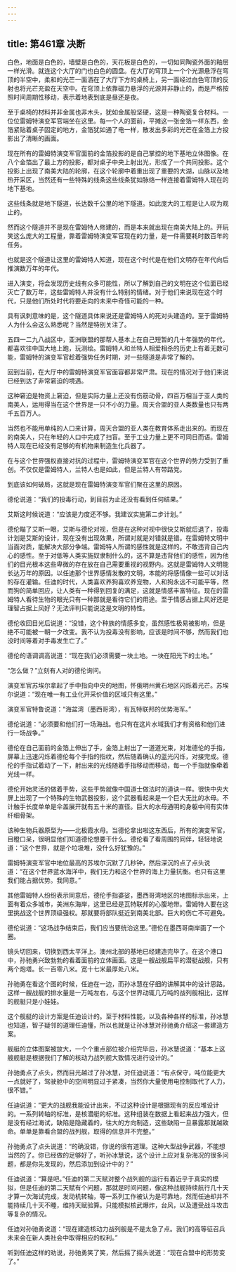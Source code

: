 ```yaml
---
---
---
```

title: 第461章 决断
---



白色，地面是白色的，墙壁是白色的，天花板是白色的，一切如同陶瓷外面的釉层一样光滑。就连这个大厅的门也白色的圆盘。在大厅的穹顶上一个个光源悬浮在穹顶的半空中，柔和的光芒一面洒在了大厅下方的桌椅上，另一面经过白色穹顶的反射也将光芒充盈在天空中。在穹顶上依靠磁力悬浮的光源并非静止的，而是严格按照时间周期性移动，表示着地表到底是昼还是夜。

至于桌椅的材料并非金属也非木头，犹如金属般坚硬，这是一种陶瓷复合材料。一位位雷姆特演变军官端坐在这里。每一个人的面前，平摊这一张金箔一样东西，金箔紧贴着桌子固定的地方，金箔犹如通了电一样，散发出多彩的光芒在金箔上方投影出了清晰的画面。

现在所有的雷姆特演变军官面前的金箔投影的是自己掌控的地下基地立体图像。在八个金箔出了最上方的投影，都对桌子中央上射出光，形成了一个共同投影。这个投影上出现了南美大陆的轮廓，在这个轮廓中着重出现了重要的大湖，山脉以及地热开采区，当然还有一些特殊的线条这些线条犹如脉络一样连接着雷姆特人现在的地下基地。

这些线条就是地下隧道，长达数千公里的地下隧道。如此庞大的工程是让人叹为观止的。

然而这个隧道并不是现在雷姆特人修建的，而是本来就出现在南美大陆上的。开玩笑这么庞大的工程量，靠着雷姆特演变军官现在的力量，是一件需要耗时数百年的任务。

也就是这个隧道让这里的雷姆特人知道，现在这个时代是在他们文明存在年代向后推演数万年的年代。

进入演变，将会发现历史线有众多可能性，所以了解到自己的文明在这个位面已经灭亡了数万年，这些雷姆特人并没有什么特别的情绪。对于他们来说现在这个时代，只是他们所处时代将要走向的未来中奇怪可能的一种。

具有讽刺意味的是，这个隧道具体来说还是雷姆特人的死对头建造的。至于雷姆特人为什么会这么熟悉呢？当然是特别关注了。

五四一二九八战区中，亚洲联盟的那帮人基本上在自己短暂的几十年强势的年代，都喜欢往中国大地上跑，玩测绘。雷姆特人和兰特人相爱相杀的历史上有着无数可能，雷姆特的演变军官趁着强势任务时期，对一些隧道是非常了解的。

回到当前，在大厅中的雷姆特演变军官面容都非常严肃。现在的情况对于他们来说已经到达了非常窘迫的境遇。

这种窘迫是物资上窘迫，但是实际力量上还没有伤筋动骨，四百万相当于亚人类的南美人，运用得当在这个世界是一只不小的力量。周天合盟的亚人类数量也只有两千五百万人。

当然也不能用单纯的人口来计算，周天合盟的亚人类在教育体系走出来的。而现在的南美人，只在年轻的人口中完成了扫盲。至于工业力量上更不可同日而语。雷姆特人现在已经没有足够的有机物来制造生化兵器了。

在与这个世界强权直接对抗的过程中，雷姆特演变军官在这个世界的势力受到了重创。不仅仅是雷姆特人，兰特人也是如此，但是兰特人有带路党。

到底该如何破局，这就是现在雷姆特演变军官们聚在这里的原因。

德伦说道：“我们的投毒行动，到目前为止还没有看到任何结果。”

艾斯这时候说道：“应该是力度还不够。我建议实施第二步计划。”

德伦瞄了艾斯一眼，艾斯与德伦对视，但是在这种对视中很快艾斯就后退了，投毒计划是艾斯的设计，现在没有出现效果，所谓对就是对错就是错。在雷姆特文明中当面对质，能解决大部分争端。雷姆特人所谓的感性就是这样的。不敢违背自己内心的感性。至于对低等人类实施奴隶制什么的，这不算是违背他们的感性，因为他们的目光根本这些卑微的存在放在自己需要重视的视野内。这就是雷姆特人文明能长达万年的原因。以任迪那个世界感情发散的文明，本能的将感情像一些可以对话的存在灌输。任迪的时代，人类喜欢养狗喜欢养宠物，人和狗永远不可能平等，然而狗的简单回应，让人类有一种得到回复的满足，这就是情感丰富特征。现在的雷姆特人看待生物的眼光只有一种那就是看待它们的用途。至于情感占据上风好还是理智占据上风好？无法评判只能说这是文明的特性。

德伦收回目光后说道：“没错，这个种族的情感多变，虽然感性极易被影响，但是绝不可能被一朝一夕改变。我不认为投毒没有影响，应该是时间不够，然而我们也没时间等着对手毒发生亡了。”

德伦的语调调高说道：“现在我们必须需要一块土地。一块在阳光下的土地。”

“怎么做？”立刻有人对的德伦询问。

演变军官苏埃尔拿起了手中指向中央的地图，怀俄明州黄石地区闪烁着光芒。苏埃尔说道：“现在唯一有工业化开采价值的区域只有这里。”

演变军官特鲁说道：“海盆湾（墨西哥湾），有瓦特联邦的优势海军。”

德伦说道：“必须要和他们打一场海战。也只有在这片水域我们才有资格和他们进行一场战争。”

德伦在自己面前的金箔上伸出了手，金箔上射出了一道道光束，对准德伦的手指，屏幕上迅速闪烁着德伦每个手指的指纹，然后随着确认的蓝光闪烁，对接完成。德伦的手指试着动了一下，射出来的光线随着手指移动而移动，每一个手指就像牵着光线一样。

德伦开始灵活的做着手势，这些手势就像中国道士做法时的道诀一样。很快中央大屏上出现了一个特殊的生物武器投影，这个武器看起来是一个巨大无比的水母。不计触手长度单单是伞盖展开就有五十米的直径。巨大的水母通明的身躯中间有实体纤细骨架。

该种生物兵器原型为——北极霞水母。当德伦拿出啦这东西后，所有的演变军官，目瞪口呆，很明显他们知道德伦想要干什么。德伦看了看周围的同伴，轻轻地说道：“这个世界，就是个垃圾堆，没什么好犹豫的。”

雷姆特演变军官中地位最高的苏埃尔沉默了几秒钟，然后深沉的点了点头说道：“在这个世界蓝水海洋中，我们无力和这个世界的海上力量抗衡。也只有这里我们能占据优势。我同意。”

其他雷姆特人纷纷表示同意后，德伦手指婆娑，墨西哥湾地区的地图标示出来，上面有着众多城市，美洲东海岸，这里已经是瓦特联邦的心腹地带。雷姆特人要在这里挑战这个世界顶级强权。那就要将部队挺近到南美北部。巨大的伤亡不可避免。

德伦说道：“这场战争结束后，我们应当要统治这里。”德伦在墨西哥南岸画了一个圈。

镜头切回来，切换到西太平洋上。澳州北部的基地已经建造完毕了。在这个港口中，孙驰勇兴致勃勃的看着面前的立体画面。这是一艘战舰扁平的潜艇战舰，只有两个炮塔。长一百零八米。宽十七米最厚处八米。

孙驰勇在看这个图的时候，任迪在一边，而孙冰慧在仔细的讲解其中的设计思路。这样一艘战舰的排水量是一万吨左右，与这个世界动辄几万吨的战列舰相比，这样的舰艇只是小娃娃。

这个舰艇的设计方案是任迪设计的。至于材料性能，以及各种各样的标准，孙冰慧也知道，智子疑邻的道理任迪懂，所以也就是让孙冰慧对孙驰勇介绍这一套建造方案。

舰艇的立体图案被放大，一个个重点部位被介绍完毕后，孙冰慧说道：“基本上这艘舰艇是根据我们了解的核动力战列舰大致情况进行设计的。”

孙驰勇点了点头，然而目光越过了孙冰慧，对任迪说道：“有点保守，吨位能更大一点就好了，驾驶舱中的空间明显过于紧凑，当然你大量使用电控制取代了人力，很不错。”

任迪说道：“更大的战舰我能设计出来，不过这种设计是根据现有的反应堆设计的。一系列转轴的标准，是核潜艇的标准。这种组装在数据上看起来战力强大，但是没有经过海试，缺陷是隐藏着的，往大的方向制造，这些缺陷一旦暴露那就越致命。单单是靠看合盟的战列舰，取得的信息并不完整。”

孙驰勇点了点头说道：“的确没错，你说的很有道理。这种大型战争武器，不能想当然的了。你已经做的足够好了，听孙冰慧说，这个设计上应对复杂海况的很多问题，都是你先发现的，然后添加到设计中的？”

任迪说道：“算是吧。”任迪的第二天赋对整个战列舰的运行有着近乎于真实的模拟，但是任迪的第二天赋有个问题，那就是时间问题，像这种战舰持续航行几十天才算一次海试完成，发动机转轴，等一系列工作被认为是可靠地，然而任迪却并不能持续几十天不睡，维持天赋验算。只能模拟核武爆炸，台风，以及遭受战斗攻击等复杂的情况。

任迪对孙驰勇说道：“现在建造核动力战列舰是不是太急了点。我们的高等征召兵未来会在新人类社会中取得相应的权利。”

听到任迪这样的劝说，孙驰勇笑了笑，然后摇了摇头说道：“现在合盟中的形势变了。”